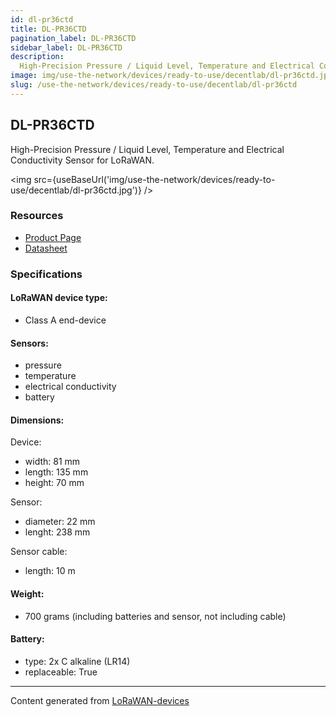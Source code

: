 ```yaml
---
id: dl-pr36ctd
title: DL-PR36CTD
pagination_label: DL-PR36CTD
sidebar_label: DL-PR36CTD
description:
  High-Precision Pressure / Liquid Level, Temperature and Electrical Conductivity Sensor for LoRaWAN
image: img/use-the-network/devices/ready-to-use/decentlab/dl-pr36ctd.jpg
slug: /use-the-network/devices/ready-to-use/decentlab/dl-pr36ctd
---
```



## DL-PR36CTD

High-Precision Pressure / Liquid Level, Temperature and Electrical Conductivity Sensor for LoRaWAN.

<img src={useBaseUrl('img/use-the-network/devices/ready-to-use/decentlab/dl-pr36ctd.jpg')} />

### Resources

- [Product Page](https://www.decentlab.com/products/high-precision-pressure-/-liquid-level-temperature-and-electrical-conductivity-sensor-for-lorawan)
- [Datasheet](https://cdn.decentlab.com/download/datasheets/Decentlab-DL-PR36CTD-datasheet.pdf)

### Specifications

#### LoRaWAN device type:
- Class A end-device

#### Sensors:

- pressure
- temperature
- electrical conductivity
- battery

#### Dimensions:

Device:
- width: 81 mm
- length: 135 mm
- height: 70 mm

Sensor:
- diameter: 22 mm
- lenght: 238 mm

Sensor cable:
- length: 10 m

#### Weight:

- 700 grams (including batteries and sensor, not including cable)

#### Battery:

- type: 2x C alkaline (LR14)
- replaceable: True

---

Content generated from [LoRaWAN-devices](https://github.com/TheThingsNetwork/lorawan-devices)
